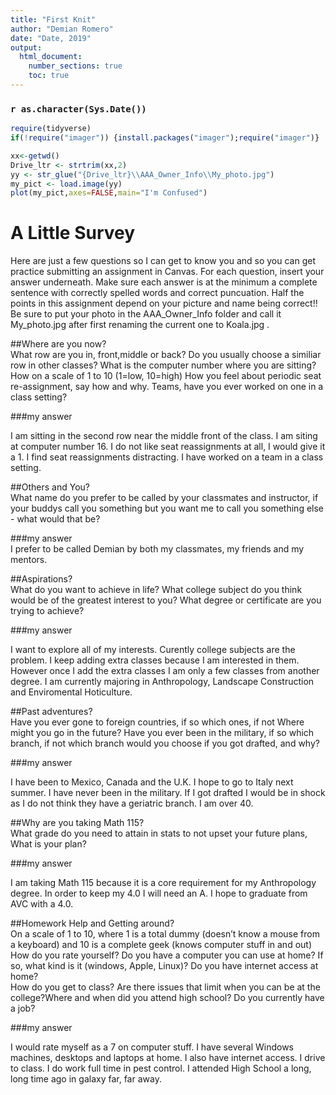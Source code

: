 ---
title: "First Knit"
author: "Demian Romero"
date: "Date, 2019"
output: 
  html_document:
    number_sections: true
    toc: true
---

### `r as.character(Sys.Date())`

```{r include=FALSE,echo=FALSE}
require(tidyverse)
if(!require("imager")) {install.packages("imager");require("imager")}

```

```{r echo=FALSE,out.width='100%'}
xx<-getwd()
Drive_ltr <- strtrim(xx,2)
yy <- str_glue("{Drive_ltr}\\AAA_Owner_Info\\My_photo.jpg")
my_pict <- load.image(yy)
plot(my_pict,axes=FALSE,main="I'm Confused")
```

# A Little Survey

Here are just a few questions so I can get to know you and so you can get practice submitting an assignment in Canvas.  For each question, insert your answer underneath. Make sure each answer is at the minimum a complete sentence with correctly spelled words and correct puncuation. Half the points in this assignment depend on your picture and name being correct!!  Be sure to put your photo in the AAA_Owner_Info folder and call it My_photo.jpg after first renaming the current one to Koala.jpg . 

##Where are you now?  
What row are you in, front,middle or back?  Do you usually choose a similiar row in other classes? What is the computer number where you are sitting?  How on a scale of 1 to 10 (1=low, 10=high) How you feel about periodic seat re-assignment, say how and why. Teams, have you ever worked on one in a class setting?  




###my answer     
  
I am sitting in the second row near the middle front of the class. I am siting at computer number 16. I do not like seat reassignments at all, I would give it a 1. I find seat reassignments distracting. I have worked on a team in a class setting.   
     


##Others and You?   
What name do you prefer to be called by your classmates and instructor, if your buddys call you something but you want me to call you something else - what would that be? 

###my answer     
I prefer to be called Demian by both my classmates, my friends and my mentors.
   
 




##Aspirations?   
What do you want to achieve in life?  What college subject do you think would be of the greatest interest to you? What degree or certificate are you trying to achieve?

###my answer     
  
I want to explore all of my interests. Curently college subjects are the problem. I keep adding extra classes because I am interested in them. However once I add the extra classes I am only a few classes from another degree. I am currently majoring in Anthropology, Landscape Construction and Enviromental Hoticulture.
 




##Past adventures?  
Have you ever gone to foreign countries, if so which ones, if not Where might you go in the future?  Have you ever been in the military, if so which branch, if not which branch would you choose if you got drafted, and why?

###my answer     
  
   I have been to Mexico, Canada and the U.K. I hope to go to Italy next summer. I have never been in the military. If I got drafted I would be in shock as I do not think they have a geriatric branch. I am over 40. 
  




##Why are you taking Math 115?  
What grade do you need to attain in stats to not upset your future plans, What is your plan?
 

###my answer     
  
I am taking Math 115 because it is a core requirement for my Anthropology degree. In order to keep my 4.0 I will need an A. I hope to graduate from AVC with a 4.0.   
 





##Homework Help and Getting around?  
On a scale of 1 to 10, where 1 is a total dummy (doesn't know a mouse from a keyboard) and 10 is a complete geek (knows computer stuff in and out) How do you rate yourself?  Do you have a computer you can use at home? If so, what kind is it (windows, Apple, Linux)? Do you have internet access at home?  
How do you get to class? Are there issues that limit when you can be at the college?Where and when did you attend high school?  Do you currently have a job?

###my answer   
  
   
I would rate myself as a 7 on computer stuff. I have several Windows machines, desktops and laptops at home. I also have internet access. I drive to class. I do work full time in pest control. I attended High School a long, long time ago in galaxy far, far away.   




